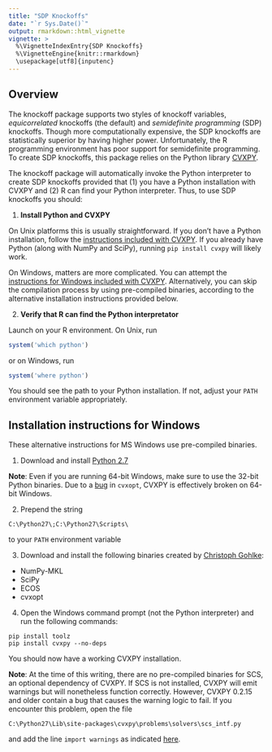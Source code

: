 ```yaml
---
title: "SDP Knockoffs"
date: "`r Sys.Date()`"
output: rmarkdown::html_vignette
vignette: >
  %\VignetteIndexEntry{SDP Knockoffs}
  %\VignetteEngine{knitr::rmarkdown}
  \usepackage[utf8]{inputenc}
---
```


Overview
--------

The knockoff package supports two styles of knockoff variables, *equicorrelated* knockoffs (the default) and *semidefinite programming* (SDP) knockoffs. Though more computationally expensive, the SDP knockoffs are statistically superior by having higher power. Unfortunately, the R programming environment has poor support for semidefinite programming. To create SDP knockoffs, this package relies on the Python library [CVXPY][cvxpy].

The knockoff package will automatically invoke the Python interpreter to create SDP knockoffs provided that (1) you have a Python installation with CVXPY and (2) R can find your Python interpreter. Thus, to use SDP knockoffs you should:

1) **Install Python and CVXPY**

On Unix platforms this is usually straightforward. If you don't have a Python installation, follow the [instructions included with CVXPY][cvxpy-install]. If you already have Python (along with NumPy and SciPy), running `pip install cvxpy` will likely work.
   
On Windows, matters are more complicated. You can attempt the [instructions for Windows included with CVXPY][cvxpy-install-windows]. Alternatively, you can skip the compilation process by using pre-compiled binaries, according to the alternative installation instructions provided below.
   
2) **Verify that R can find the Python interpretator**

Launch on your R environment. On Unix, run
```r
system('which python')
```
or on Windows, run
```r
system('where python')
```
You should see the path to your Python installation. If not, adjust your `PATH` environment variable appropriately.

[cvxpy]: http://cvxpy.org
[cvxpy-install]: http://www.cvxpy.org/en/latest/install/index.html
[cvxpy-install-windows]: http://www.cvxpy.org/en/latest/install/index.html#windows

Installation instructions for Windows
-----------------

These alternative instructions for MS Windows use pre-compiled binaries.

1) Download and install [Python 2.7][python27]

**Note**: Even if you are running 64-bit Windows, make sure to use the 32-bit Python binaries. Due to a [bug][bug-win64] in `cvxopt`, CVXPY is effectively broken on 64-bit Windows.

2) Prepend the string
```
C:\Python27\;C:\Python27\Scripts\
```
to your `PATH` environment variable

3) Download and install the following binaries created by [Christoph Gohlke][gohlke]:
  - NumPy-MKL
  - SciPy
  - ECOS
  - cvxopt
  
4) Open the Windows command prompt (not the Python interpreter) and run the following commands:
```
pip install toolz
pip install cvxpy --no-deps
```

You should now have a working CVXPY installation.

**Note**: At the time of this writing, there are no pre-compiled binaries for SCS, an optional dependency of CVXPY. If SCS is not installed, CVXPY will emit warnings but will nonetheless function correctly. However, CVXPY 0.2.15 and older contain a bug that causes the warning logic to fail. If you encounter this problem, open the file
```
C:\Python27\Lib\site-packages\cvxpy\problems\solvers\scs_intf.py
```
and add the line `import warnings` as indicated [here][bug-cvxpy-warnings].

[python27]: https://www.python.org/downloads/release/python-279/
[gohlke]: http://www.lfd.uci.edu/~gohlke/pythonlibs/
[bug-win64]: https://github.com/cvxgrp/cvxpy/issues/102
[bug-cvxpy-warnings]: https://github.com/cvxgrp/cvxpy/blame/87a001910e64444efd16b33c206f4a1fbab3b8b2/cvxpy/problems/solvers/scs_intf.py#L22